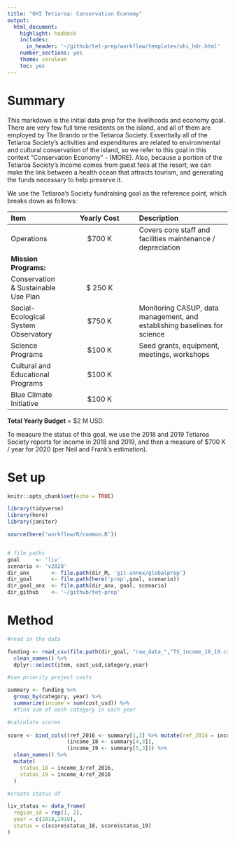 ```yaml
---
title: "OHI Tetiaroa: Conservation Economy"
output:
  html_document:
    highlight: haddock
    includes:
      in_header: '~/github/tet-prep/workflow/templates/ohi_hdr.html' 
    number_sections: yes
    theme: cerulean
    toc: yes
---
```

# Summary 

This markdown is the initial data prep for the livelihoods and economy goal. There are very few full time residents on the island, and all of them are employed by The Brando or the Tetiaroa Society. Essentially all of the Tetiaroa Society's activities and expenditures are related to environmental and cultural conservation of the island, so we refer to this goal in this context "Conservation Economy" - (MORE). Also, because a portion of the Tetiaroa Society's income comes from guest fees at the resort, we can make the link between a health ocean that attracts tourism, and generating the funds necessary to help preserve it. 

We use the Tetiaroa's Society fundraising goal as the reference point, which breaks down as follows:

| Item | Yearly Cost | Description | 
| :------- | :--------: | :------------ |
| Operations | $700 K | Covers core staff and facilities maintenance / depreciation | 
| **Mission Programs:** |       |          |
| Conservation & Sustainable Use Plan | $ 250 K 
| Social-Ecological System Observatory | $750 K | Monitoring CASUP, data management, and establishing baselines for science |
| Science Programs | $100 K | Seed grants, equipment, meetings, workshops |
| Cultural and Educational Programs | $100 K |       |
| Blue Climate Initiative | $100 K |       |

**Total Yearly Budget** = $2 M USD. 


To measure the status of this goal, we use the 2018 and 2019 Tetiaroa Society reports for income in 2018 and 2019, and then a measure of $700 K / year for 2020 (per Neil and Frank's estimation). 

# Set up
```r
knitr::opts_chunk$set(echo = TRUE)

library(tidyverse)
library(here)
library(janitor)

source(here('workflow/R/common.R'))


# file paths 
goal     <- 'liv'
scenario <- 'v2020'
dir_anx       <- file.path(dir_M, 'git-annex/globalprep') 
dir_goal      <- file.path(here('prep',goal, scenario))
dir_goal_anx  <- file.path(dir_anx, goal, scenario)
dir_github    <- '~/github/tet-prep'

```

# Method


```r
#read in the data

funding <- read_csv(file.path(dir_goal, "raw_data_","TS_income_18_19.csv")) %>% 
  clean_names() %>% 
  dplyr::select(item, cost_usd,category,year)

#sum priority project costs

summary <- funding %>%
  group_by(category, year) %>%
  summarize(income = sum(cost_usd)) %>% 
  #find sum of each category in each year

#calculate scores
  
score <- bind_cols((ref_2016 <- summary[1,3] %>% mutate(ref_2016 = income/3)), 
                   (income_18 <- summary[4,3]), 
                   (income_19 <- summary[5,3])) %>%
  clean_names() %>% 
  mutate(
    status_18 = income_3/ref_2016,
    status_19 = income_4/ref_2016
  )

#create status df

liv_status <- data_frame(
  region_id = rep(1, 2),
  year = c(2018,2019),
  status = c(score$status_18, score$status_19)
)

```



